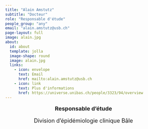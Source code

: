 ```yaml
---
title: "Alain Amstutz"
subtitle: "Docteur"
role: "Responsable d'étude"
people_group: "any"
email: "alain.amstutz@usb.ch"
page-layout: full
image: alain.jpg
about: 
  id: about
  template: jolla
  image-shape: round
  image: alain.jpg
  links:
    - icon: envelope
      text: Email
      href: mailto:alain.amstutz@usb.ch 
    - icon: link
      text: Plus d'informations 
      href: https://universe.unibas.ch/people/3323/94/overview
---
```


<div style="text-align: center;">
  <p style="font-size: 18px; font-weight: bold;">Responsable d'étude</p>
</div>

<div style="text-align: center;">
  <p style="font-size: 18px;">Division d'épidémiologie clinique Bâle</p>
</div>